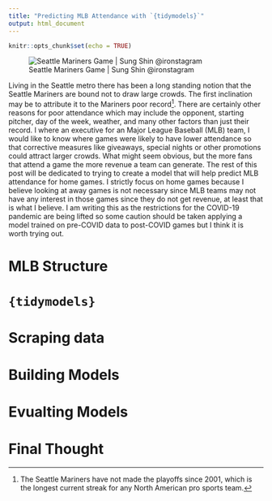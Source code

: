 ```yaml
---
title: "Predicting MLB Attendance with `{tidymodels}`"
output: html_document
---
```


```r
knitr::opts_chunk$set(echo = TRUE)
```

![Seattle Mariners Game | Sung Shin @ironstagram](img/sea_mariners.jpg)

Living in the Seattle metro there has been a long standing notion that the Seattle Mariners are bound not to draw large crowds. The first inclination may be to attribute it to the Mariners poor record^[The Seattle Mariners have not made the playoffs since 2001, which is the longest current streak for any North American pro sports team.]. There are certainly other reasons for poor attendance which may include the opponent, starting pitcher, day of the week, weather, and many other factors than just their record. I where an executive for an Major League Baseball (MLB) team, I would like to know where games were likely to have lower attendance so that corrective measures like giveaways, special nights or other promotions could attract larger crowds. What might seem obvious, but the more fans that attend a game the more revenue a team can generate. The rest of this post will be dedicated to trying to create a model that will help predict MLB attendance for home games. I strictly focus on home games because I believe looking at away games is not necessary since MLB teams may not have any interest in those games since they do not get revenue, at least that is what I believe. I am writing this as the restrictions for the COVID-19 pandemic are being lifted so some caution should be taken applying a model trained on pre-COVID data to post-COVID games but I think it is worth trying out. 

# MLB Structure



# `{tidymodels}`




# Scraping data


# Building Models


# Evualting Models


# Final Thought



